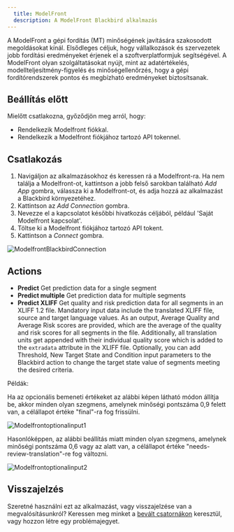 ```yaml
---
  title: ModelFront
  description: A ModelFront Blackbird alkalmazás
---
```


<LinkCard title="Megtekintés a Github-on" target="_blank" href="https://github.com/bb-io/ModelFront" icon="github" />

A ModelFront a gépi fordítás (MT) minőségének javítására szakosodott megoldásokat kínál. Elsődleges céljuk, hogy vállalkozások és szervezetek jobb fordítási eredményeket érjenek el a szoftverplatformjuk segítségével. A ModelFront olyan szolgáltatásokat nyújt, mint az adatértékelés, modellteljesítmény-figyelés és minőségellenőrzés, hogy a gépi fordítórendszerek pontos és megbízható eredményeket biztosítsanak.

## Beállítás előtt

Mielőtt csatlakozna, győződjön meg arról, hogy:

- Rendelkezik Modelfront fiókkal.
- Rendelkezik a Modelfront fiókjához tartozó API tokennel.

## Csatlakozás

1. Navigáljon az alkalmazásokhoz és keressen rá a Modelfront-ra. Ha nem találja a Modelfront-ot, kattintson a jobb felső sarokban található _Add App_ gombra, válassza ki a Modelfront-ot, és adja hozzá az alkalmazást a Blackbird környezetéhez.
2. Kattintson az _Add Connection_ gombra.
3. Nevezze el a kapcsolatot későbbi hivatkozás céljából, például 'Saját Modelfront kapcsolat'.
4. Töltse ki a Modelfront fiókjához tartozó API tokent.
7. Kattintson a _Connect_ gombra.

![ModelfrontBlackbirdConnection](https://raw.githubusercontent.com/bb-io/ModelFront/main/image/README/ModelfrontBlackbirdConnection.png)

## Actions

- **Predict** Get prediction data for a single segment
- **Predict multiple** Get prediction data for multiple segments
- **Predict XLIFF** Get quality and risk prediction data for all segments in an XLIFF 1.2 file. Mandatory input data include the translated XLIFF file, source and target language values. As an output, Average Quality and Average Risk scores are provided, which are the average of the quality and risk scores for all segments in the file. Additionally, all translation units get appended with their individual quality score which is added to the `extradata` attribute in the XLIFF file. Optionally, you can add Threshold, New Target State and Condition input parameters to the Blackbird action to change the target state value of segments meeting the desired criteria.

Példák:

Ha az opcionális bemeneti értékeket az alábbi képen látható módon állítja be, akkor minden olyan szegmens, amelynek minőségi pontszáma 0,9 felett van, a célállapot értéke "final"-ra fog frissülni.

![Modelfrontoptionalinput1](https://raw.githubusercontent.com/bb-io/ModelFront/main/image/README/Modelfrontoptionalinput1.png)

Hasonlóképpen, az alábbi beállítás miatt minden olyan szegmens, amelynek minőségi pontszáma 0,6 vagy az alatt van, a célállapot értéke "needs-review-translation"-re fog változni.

![Modelfrontoptionalinput2](https://raw.githubusercontent.com/bb-io/ModelFront/main/image/README/Modelfrontoptionalinput2.png)

## Visszajelzés

Szeretné használni ezt az alkalmazást, vagy visszajelzése van a megvalósításunkról? Keressen meg minket a [bevált csatornákon](https://www.blackbird.io/) keresztül, vagy hozzon létre egy problémajegyet.